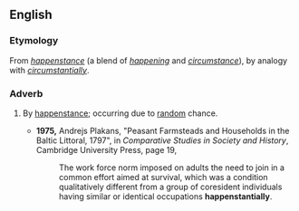 ==English==

===Etymology===
From ''[[happenstance]]'' (a blend of ''[[happening]]'' and ''[[circumstance]]''), by analogy with ''[[circumstantially]]''.

===Adverb===
{{en-adv|-}}

# {{rare}} By [[happenstance]]; occurring due to [[random]] chance.
#*'''1975,''' Andrejs Plakans, "Peasant Farmsteads and Households in the Baltic Littoral, 1797", in ''Comparative Studies in Society and History'', Cambridge University Press, page 19,
#*:The work force norm imposed on adults the need to join in a common effort aimed at survival, which was a condition qualitatively different from a group of coresident individuals having similar or identical occupations '''happenstantially'''.